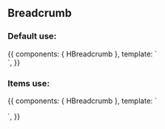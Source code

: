 
<Meta title="Design System/Molecules/Breadcrumb" component={HBreadcrumb} />

## Breadcrumb

### Default use:

<Canvas>
  <Story name="Default use">
    {{
        components: { HBreadcrumb },
        template: `
          <div>
            <h-breadcrumb :items="[{ text: 'Default use', url: '/' }]" />
          </div>
        `,
    }}
  </Story>
</Canvas>

### Items use:

<Canvas>
  <Story name="Items use">
    {{
        components: { HBreadcrumb },
        template: `
          <div>
            <h-breadcrumb :items="[{ text: 'Home', url: '/' }]" />
            <p />
            <h-breadcrumb :items="[{ text: 'Home', url: '/' }, { text: 'Subpage', url: '/#' }]" />
            <p />
            <h-breadcrumb :items="[{ text: 'Home', url: '/' }, { text: 'Subpage', url: '/#' }, { text: 'Subpage2', url: '/#' }]" />
          </div>
        `,
    }}
  </Story>
</Canvas>

<ArgsTable of={HBreadcrumb} />
